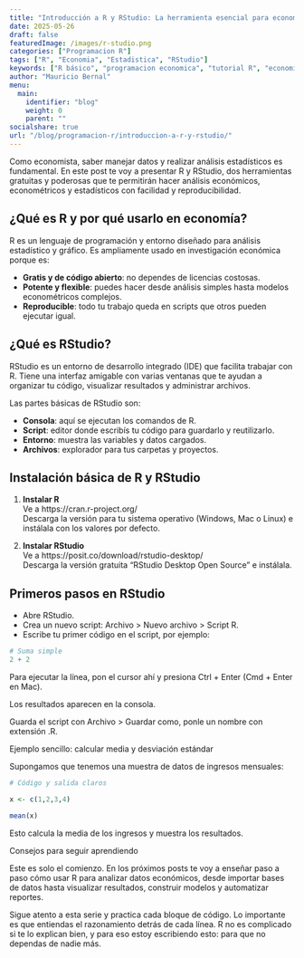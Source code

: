 ```yaml
---
title: "Introducción a R y RStudio: La herramienta esencial para economistas"
date: 2025-05-26
draft: false
featuredImage: /images/r-studio.png
categories: ["Programacion R"]
tags: ["R", "Economia", "Estadistica", "RStudio"]
keywords: ["R básico", "programacion economica", "tutorial R", "economistas"]
author: "Mauricio Bernal"
menu:
  main:
    identifier: "blog"
    weight: 0
    parent: ""
socialshare: true
url: "/blog/programacion-r/introduccion-a-r-y-rstudio/"
---
```


Como economista, saber manejar datos y realizar análisis estadísticos es fundamental. En este post te voy a presentar R y RStudio, dos herramientas gratuitas y poderosas que te permitirán hacer análisis económicos, econométricos y estadísticos con facilidad y reproducibilidad.

## ¿Qué es R y por qué usarlo en economía?

R es un lenguaje de programación y entorno diseñado para análisis estadístico y gráfico. Es ampliamente usado en investigación económica porque es:

- **Gratis y de código abierto**: no dependes de licencias costosas.  
- **Potente y flexible**: puedes hacer desde análisis simples hasta modelos econométricos complejos.  
- **Reproducible**: todo tu trabajo queda en scripts que otros pueden ejecutar igual.

## ¿Qué es RStudio?

RStudio es un entorno de desarrollo integrado (IDE) que facilita trabajar con R. Tiene una interfaz amigable con varias ventanas que te ayudan a organizar tu código, visualizar resultados y administrar archivos.

Las partes básicas de RStudio son:

- **Consola**: aquí se ejecutan los comandos de R.  
- **Script**: editor donde escribís tu código para guardarlo y reutilizarlo.  
- **Entorno**: muestra las variables y datos cargados.  
- **Archivos**: explorador para tus carpetas y proyectos.

## Instalación básica de R y RStudio

1. **Instalar R**  
   Ve a https://cran.r-project.org/  
   Descarga la versión para tu sistema operativo (Windows, Mac o Linux) e instálala con los valores por defecto.

2. **Instalar RStudio**  
   Ve a https://posit.co/download/rstudio-desktop/  
   Descarga la versión gratuita “RStudio Desktop Open Source” e instálala.

## Primeros pasos en RStudio

- Abre RStudio.  
- Crea un nuevo script: Archivo > Nuevo archivo > Script R.  
- Escribe tu primer código en el script, por ejemplo:  

```r

# Suma simple
2 + 2

```

Para ejecutar la línea, pon el cursor ahí y presiona Ctrl + Enter (Cmd + Enter en Mac).

Los resultados aparecen en la consola.

Guarda el script con Archivo > Guardar como, ponle un nombre con extensión .R.

Ejemplo sencillo: calcular media y desviación estándar

Supongamos que tenemos una muestra de datos de ingresos mensuales:

```r
# Código y salida claros

x <- c(1,2,3,4)

mean(x)
```

Esto calcula la media de los ingresos y muestra los resultados.

Consejos para seguir aprendiendo

Este es solo el comienzo. En los próximos posts te voy a enseñar paso a paso cómo usar R para analizar datos económicos, desde importar bases de datos hasta visualizar resultados, construir modelos y automatizar reportes.

Sigue atento a esta serie y practica cada bloque de código. Lo importante es que entiendas el razonamiento detrás de cada línea. R no es complicado si te lo explican bien, y para eso estoy escribiendo esto: para que no dependas de nadie más.




